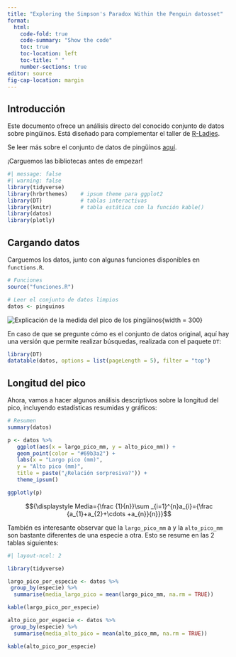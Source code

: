 ```yaml
---
title: "Exploring the Simpson's Paradox Within the Penguin datosset"
format:
  html:
    code-fold: true
    code-summary: "Show the code"
    toc: true
    toc-location: left
    toc-title: " "
    number-sections: true
editor: source
fig-cap-location: margin
---
```


## Introducción

Este documento ofrece un análisis directo del conocido conjunto de datos sobre pingüinos. Está diseñado para complementar el taller de [R-Ladies](https://rladies.org/).

Se leer más sobre el conjunto de datos de pingüinos [aquí](https://allisonhorst.github.io/palmerpenguins/).

¡Carguemos las bibliotecas antes de empezar!

```r
#| message: false
#| warning: false
library(tidyverse)
library(hrbrthemes)    # ipsum theme para ggplot2
library(DT)            # tablas interactivas
library(knitr)         # tabla estática con la función kable()
library(datos)
library(plotly)
```

## Cargando datos

Carguemos los datos, junto con algunas funciones disponibles en `functions.R`.

```r
# Funciones
source("funciones.R")

# Leer el conjunto de datos limpios
datos <- pinguinos
```

![Explicación de la medida del pico de los pingüinos](images/culmen_depth.png){width = 300}

En caso de que se pregunte cómo es el conjunto de datos original, aquí hay una versión que permite realizar búsquedas, realizada con el paquete `DT`:

```r
library(DT)
datatable(datos, options = list(pageLength = 5), filter = "top")
```

## Longitud del pico

Ahora, vamos a hacer algunos análisis descriptivos sobre la longitud del pico, incluyendo estadísticas resumidas y gráficos:

```r
# Resumen
summary(datos)

p <- datos %>%   
   ggplot(aes(x = largo_pico_mm, y = alto_pico_mm)) +
   geom_point(color = "#69b3a2") +
   labs(x = "Largo pico (mm)",
   y = "Alto pico (mm)",
   title = paste("¿Relación sorpresiva?")) +
   theme_ipsum()

ggplotly(p)
```

$${\displaystyle Media={\frac {1}{n}}\sum _{i=1}^{n}a_{i}={\frac {a_{1}+a_{2}+\cdots +a_{n}}{n}}}$$

También es interesante observar que la `largo_pico_mm` a y la `alto_pico_mm` son bastante diferentes de una especie a otra. Esto se resume en las 2 tablas siguientes:

```r
#| layout-ncol: 2

library(tidyverse)

largo_pico_por_especie <- datos %>%
 group_by(especie) %>% 
  summarise(media_largo_pico = mean(largo_pico_mm, na.rm = TRUE))

kable(largo_pico_por_especie)

alto_pico_por_especie <- datos %>%
 group_by(especie) %>% 
  summarise(media_alto_pico = mean(alto_pico_mm, na.rm = TRUE))

kable(alto_pico_por_especie)
```
